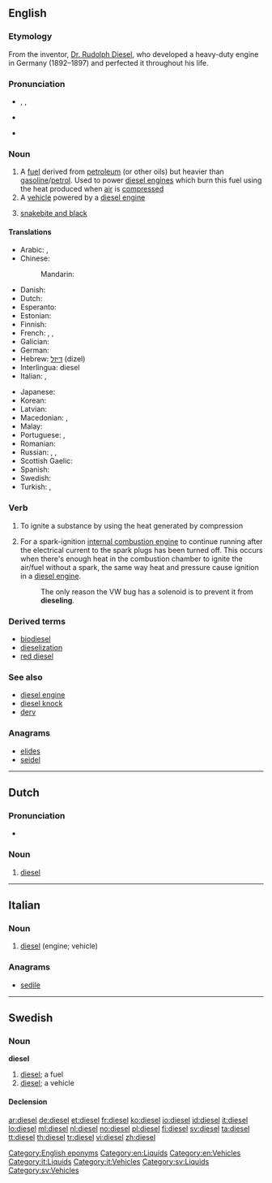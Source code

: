 {{also|Diesel}}
==English==
{{slim-wikipedia}}

===Etymology===
From the inventor, [[w:Rudolph Diesel|Dr. Rudolph Diesel]], who developed a heavy-duty engine in Germany (1892–1897) and perfected it throughout his life.

===Pronunciation===
* {{enPR|dē'zəl}}, {{IPA|/ˈdiːzəl/}}, {{X-SAMPA|/"di:z@l/}}
* {{a|US}} {{IPA|/ˈdizəl/|/ˈdisəl/}}
* {{rhymes|iːzəl}}

===Noun===
{{en-noun|s|-}}

# A [[fuel]] derived from [[petroleum]] (or other oils) but heavier than [[gasoline]]/[[petrol]]. Used to power [[diesel engine]]s which burn this fuel using the heat produced when [[air]] is [[compress]]ed
# A [[vehicle]] powered by a [[diesel engine]]
# {{context|UK|slang|lang=en}} [[snakebite and black]]

====Translations====
{{trans-top|fuel}}
* Arabic: {{t-|ar|ديزل|m|tr=dīzal, dīzel|sc=Arab}}, {{t-|ar|سولار|m|tr=sōlār|sc=Arab}}
* Chinese:
*: Mandarin: {{t-|cmn|柴油|tr=cháiyóu|sc=Hani}}
* Danish: {{t-|da|diesel|c}}
* Dutch: {{t+|nl|diesel|m}}
* Esperanto: {{t-|eo|dizelo}}
* Estonian: {{t-|et|diisel}}
* Finnish: {{t+|fi|diesel}}
* French: {{t+|fr|diésel|m}}, {{t+|fr|gazole|m}}, 
* Galician: {{t|gl|diésel|m}}
* German: {{t+|de|Diesel|m}}
* Hebrew: [[דיזל]] (dizel) {{m}}
* Interlingua: diesel
* Italian: {{t+|it|diesel|m}}, {{t+|it|gasolio|m}}
{{trans-mid}}
* Japanese: {{t-|ja|軽油|tr=けいゆ, keiyu}}
* Korean: {{t+|ko|경유|tr=gyeong-yu|sc=Kore}}
* Latvian: {{t-|lv|dīzelis}}
* Macedonian: {{t-|mk|дизел|m|tr=dízel}},  {{t-|mk|нафта|f|tr=náfta}}
* Malay: {{t-|ms|diesel}}
* Portuguese: {{t-|pt|diesel|m}}, {{t-|pt|óleo diesel|m}}
* Romanian: {{t+|ro|motorină|f}}
* Russian: {{t+|ru|дизель|m|tr=dízelʹ}}, {{t+|ru|солярка|f|tr=soljárka|sc=Cyrl}}, {{t-|ru|дизельное топливо|n|tr=dízelʹnoje tóplivo|sc=Cyrl}}
* Scottish Gaelic: {{t-|gd|dìosal|m}}
* Spanish: {{t-|es|diésel|m}}
* Swedish: {{t+|sv|diesel|c}}
* Turkish: {{t|tr|mazot}}, {{t|tr|motorin}}
{{trans-bottom}}

===Verb===
{{en-verb}}

# To ignite a substance by using the heat generated by compression
# {{context|automotive|lang=en}} For a spark-ignition [[internal combustion engine]] to continue running after the electrical current to the spark plugs has been turned off.  This occurs when there's enough heat in the combustion chamber to ignite the air/fuel without a spark, the same way heat and pressure cause ignition in a [[diesel engine]].
#: The only reason the VW bug has a solenoid is to prevent it from '''dieseling'''.

===Derived terms===
* [[biodiesel]]
* [[dieselization]]
* [[red diesel]]

===See also===
* [[diesel engine]]
* [[diesel knock]]
* [[derv]]

===Anagrams===
* [[elides#English|elides]]
* [[seidel#English|seidel]]

[[Category:English eponyms]]
[[Category:en:Liquids]]
[[Category:en:Vehicles]]

----

==Dutch==

===Pronunciation===
* {{IPA|lang=nl|/ˈdi.zəl/}}

===Noun===
{{nl-noun|m|-|-}}

# [[diesel#English|diesel]]

----

==Italian==

===Noun===
{{head|it|noun|g=m|invariable}}

# [[#English|diesel]] (engine; vehicle)

===Anagrams===
* [[sedile#Italian|sedile]]

[[Category:it:Liquids]]
[[Category:it:Vehicles]]

----

==Swedish==

===Noun===
'''diesel''' {{c}}

# [[#English|diesel]]; a fuel
# [[#English|diesel]]; a vehicle

====Declension====
{{sv-noun-irreg-c|2=dieseln|3=dieslar}}

[[Category:sv:Liquids]]
[[Category:sv:Vehicles]]

[[ar:diesel]]
[[de:diesel]]
[[et:diesel]]
[[fr:diesel]]
[[ko:diesel]]
[[io:diesel]]
[[id:diesel]]
[[it:diesel]]
[[lo:diesel]]
[[ml:diesel]]
[[nl:diesel]]
[[no:diesel]]
[[pl:diesel]]
[[fi:diesel]]
[[sv:diesel]]
[[ta:diesel]]
[[tt:diesel]]
[[th:diesel]]
[[tr:diesel]]
[[vi:diesel]]
[[zh:diesel]]